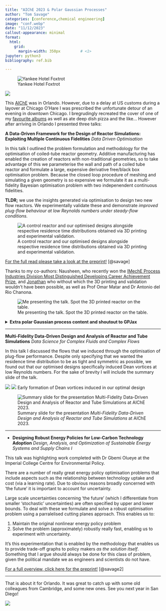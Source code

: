 ```yaml
---
title: "AIChE 2023 & Polar Gaussian Processes"
author: "Tom Savage"
categories: [conference,chemical engineering]
image: "conf.webp"
date: "11/12/2023"
callout-appearance: minimal
format:
  html:
    grid:
      margin-width: 350px         # <1>
jupyter: python3
bibliography: ref.bib

---
```


::: column-margin
![Yankee Hotel Foxtrot](yhf.webp)

![](selfie.webp)
:::

This [AIChE](https://www.aiche.org/conferences/aiche-annual-meeting/2023) was in Orlando. However, due to a delay at US customs during a layover at Chicago O'Hare I was prescribed the unfortunate detour of an evening in downtown Chicago. I bregrudingly recreated the cover of one of my [favourite albums](https://en.wikipedia.org/wiki/Yankee_Hotel_Foxtrot) as well as ate deep dish pizza and the like... However after arriving in Orlando I presented three talks: 

**A Data-Driven Framework for the Design of Reactor Simulations: Exploiting Multiple Continuous Fidelities** _Data Driven Optimisation_

In this talk I outlined the problem formulation and methodology for the optimisation of coiled-tube reactor geometry. 
Additive manufacturing has enabled the creation of reactors with non-traditional geometries, so to take advantage of this we parameterise the wall and path of a coiled tube reactor and formulate a large, expensive derivative free/black box optimisation problem. Because the closed loop procedure of meshing and simulating a given geometry is so expensive we formulate it as a multi-fidelity Bayesian optimisation problem with two indepenendent continuous fidelities.


**TLDR;** we use the insights generated via optimisation to design two new flow reactors. We experimentally validate these and demonstrate _improved plug-flow behaviour at low Reynolds numbers under steady-flow conditions._

![A control reactor and our optimised designs alongside respective residence time distributions obtained via 3D printing and experimental validation.](results.webp)


[For the full read please take a look at the preprint!](https://arxiv.org/abs/2308.08841) [@savage]

Thanks to my co-authors: Nausheen, who recently won the [IMechE Process Industries Division Most Distinguished Developing Career Achievement Prize](https://x.com/IMechE/status/1721527911012835747?s=20), and [Jonathan](https://www.ncl.ac.uk/engineering/staff/profile/jonathanmcdonough.html) who without which the 3D printing and validation wouldn't have been possible, as well as Prof Omar Matar and Dr Antonio del Rio Chanona.

::: column-margin
![Me presenting the talk. Spot the 3D printed reactor on the table.](me.webp)
:::



<details>
<summary>**Extra polar Gaussian process content and shoutout to GPJax**</summary>

\ 

As part of this work I parameterised the walls of a coiled tube reactor using a series of polar Gaussian Processes, allowing me to shift and warp the wall whilst ensuring it remains closed and continuous (AKA no leaks!). As part of this I ended up [contributing to the open-source GPJax library](https://github.com/JaxGaussianProcesses/GPJax/pull/339) which has been my library of choice for Gaussian processes for the last year.

Polar Gaussian processes work by applying a kernel function that operates using modulo-arithmatic. This ensures that as opposed to a data point at $\theta=0$ and $\theta=2\pi$ having zero correlation, they infact have perfect correlation. In short, the correlation between data 'wraps around' to the beginning.

If we define a standard covariance function such as the Matern function, and simply plot samples from a respective Gaussian process on a polar axis, the results are clearly not continuous in the polar domain.

```python
#| echo: false
#| output: false
import warnings
warnings.filterwarnings("ignore")
```
```python
#| fig-align: center
#| fig-width: 50% 
#| fig-cap: "Samples from a non-polar Gaussian Process"

import matplotlib.pyplot as plt
import numpy as np 

def matern(t1,t2):
  d = 2*(t1-t2)**2; p = 2
  return (1+(np.sqrt(3)*d)/p) * np.exp(-(np.sqrt(3)*d)/p)

def plot_samples(k):
  n = 100
  theta = np.linspace(0,2*np.pi,n)
  covariance_matrix = np.array([[k(theta[i],theta[j]) for i in range(n)] for j in range(n)])
  mean_function = np.array([1 for i in range(n)])

  fig,ax = plt.subplots(1,1,subplot_kw={'projection': 'polar'})
  ax.set_rticks([]); ax.set_rlim(-4,4)
  cols = ['tab:blue','tab:green','tab:red','tab:orange']
  for i in range(4):
    prior_sample = np.random.multivariate_normal(mean_function,covariance_matrix)
    ax.plot(theta,prior_sample,c=cols[i])

plot_samples(matern)
```

The samples are not closed because our kernel function believes that $2\pi$ and $0$ are very 'far away', when in fact they are perfectly correlated. A polar kernel function should reflect this fact: 

```python
#| fig-align: center
#| fig-width: 50% 
#| fig-cap: "Samples from a polar Gaussian Process"
def polar(t1,t2):
  tau = np.pi
  # angular distance
  d = abs(((t1-t2+np.pi) % (2*np.pi)) - np.pi)
  return (1 + tau * d / np.pi) * np.clip(1 - d / np.pi, 0, np.inf) ** tau

plot_samples(polar)
```

As we can see, samples from this Gaussian process are continuous in the polar domain! We can then condition as we normally would on data. 

In the case of defining the cross-section, we choose to exactly interpolate between 6 equally spaced points. The resulting posterior mean function then defines the cross-section. 
</details>

--- 

**Multi-Fidelity Data-Driven Design and Analysis of Reactor and Tube Simulations** _Data Science for Complex Fluids and Complex Flows_

In this talk I discussed the flows that we induced through the optimisation of plug-flow performance. Despite only specifying that we wanted the residence time distribution to be as tight and symmetric as possible, we found out that our optimised designs specifically induced Dean vortices at low Reynolds numbers. For the sake of brevity I will include the summary slide of the talk.

::: column-margin
![](dean_example.webp)
![](dean_example_2.webp)
Early formation of Dean vortices induced in our optimal design
:::

![Summary slide for the presentation _Multi-Fidelity Data-Driven Design and Analysis of Reactor and Tube Simulations_ at AIChE 2023.](summary.webp)

---

- **Designing Robust Energy Policies for Low-Carbon Technology Adoption** _Design, Analysis, and Optimization of Sustainable Energy Systems and Supply Chains I_

This talk was highlighting work completed with Dr Gbemi Olueye at the Imperial College Centre for Environmental Policy. 

There are a number of really great energy policy optimisation problems that include aspects such as the relationship between technology uptake and cost (via a learning rate). Due to obvious reasons broadly concerned with 'the future' it is important to account for uncertainty. 

Large scale uncertainties concerning 'the future' (which I differentiate from smaller 'stochastic' uncertainties) are often specified by upper and lower bounds. To deal with these we formulate and solve a robust optimisation problem using a parralelised cutting planes approach. This enables us to:

  1. Maintain the original nonlinear energy policy problem 
  2. Solve the problem (approximately) robustly really fast, enabling us to experiment with uncertainty. 

It's this experimentation that is enabled by the methodology that enables us to provide trade-off graphs to policy makers _as the solution itself_. Something that I argue should always be done for this class of problem, given the political mandate we as engineers and scientists do not have.

[For a full overview, click here for the preprint!](https://doi.org/10.48550/arxiv.2304.10203) [@savage2]

---

That is about it for Orlando. It was great to catch up with some old colleagues from Cambridge, and some new ones. See you next year in San Diego!

![](all.webp)